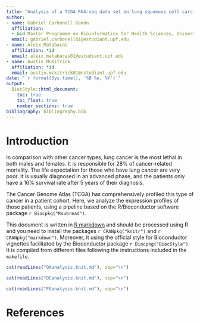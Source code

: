 ```yaml
---
title: "Analysis of a TCGA RNA-seq data set on lung squamous cell carcinoma"
author:
- name: Gabriel Carbonell Gamón
  affiliation:
  - &id Master Programme on Bioinformatics for Health Sciences, Universitat Pompeu Fabra, Barcelona, Spain
  email: gabriel.carbonell01@estudiant.upf.edu
- name: Aleix Matabacas
  affiliation: *id
  email: aleix.matabacas01@estudiant.upf.edu
- name: Austin McKitrick
  affiliation: *id
  email: austin.mckitrick01@estudiant.upf.edu
date: "`r format(Sys.time(), '%B %e, %Y')`"
output: 
  BiocStyle::html_document:
    toc: true
    toc_float: true
    number_sections: true
bibliography: bibliography.bib
---
```


# Introduction

In comparison with other cancer types, lung cancer is the most lethal in both males and females. It is responsible for 28% of cancer-related mortality. The life expectation for those who have lung cancer are very poor. It is usually diagnosed in an advanced phase, and the patients only have a 16% survival rate after 5 years of their diagnosis.

The Cancer Genome Atlas (TCGA) has comprehensively profiled this type of cancer in a patient cohort. Here, we analyze the expression profiles of those
patients, using a pipeline based on the R/Bioconductor software package `r Biocpkg("Rsubread")`.

This document is written in [R markdown](https://rmarkdown.rstudio.com) and
should be processed using R and you need to install the packages
`r CRANpkg("knitr")` and `r CRANpkg("markdown")`. Moreover, it using the official style for Bioconductor vignettes facilitated by the Bioconductor package `r Biocpkg("BiocStyle")`. It is compiled from different files following the instructions included in the `makefile`.


```r
cat(readLines("QAanalysis.knit.md"), sep="\n")
```

```r
cat(readLines("DEanalysis.knit.md"), sep="\n")
```

```r
cat(readLines("FEanalysis.knit.md"), sep="\n")
```

# References
